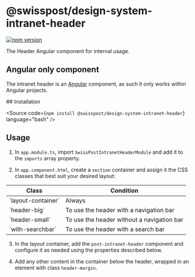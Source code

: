 
<Meta of={IntranetHeaderStories} />

# @swisspost/design-system-intranet-header

[![npm version](https://badge.fury.io/js/@swisspost%2Fdesign-system-intranet-header.svg)](https://badge.fury.io/js/@swisspost%2Fdesign-system-intranet-header)

<div className='lead'>
  The Header Angular component for internal usage.
</div>

<div className="banner banner-info banner-md">
  <h2 className="banner-heading">Angular only component</h2>
  <p>
    The intranet header is an <a href="//Angular.io">Angular</a> component, as such it only works
    within Angular projects.
  </p>
</div>

<PackageDocs changelog={changelog}>
  ## Installation

  <Source code={`npm install @swisspost/design-system-intranet-header`} language="bash" />

  ## Usage

  1. In `app.module.ts`, import `SwissPostIntranetHeaderModule` and add it to the `imports` array property.

  <Source code={SampleUse} language="typescript" />

  2. In `app.component.html`, create a `section` container and assign it the CSS classes that best suit your desired layout:

  <div className="table-responsive">
    <table className="table">
      <thead>
        <tr>
          <th>Class</th>
          <th>Condition</th>
        </tr>
      </thead>
      <tbody>
        <tr>
          <td>`layout-container`</td>
          <td>Always</td>
        </tr>
        <tr>
          <td>`header-big`</td>
          <td>To use the header with a navigation bar</td>
        </tr>
        <tr>
          <td>`header-small`</td>
          <td>To use the header without a navigation bar</td>
        </tr>
        <tr>
          <td>`with-searchbar`</td>
          <td>To use the header with a search bar</td>
        </tr>
      </tbody>
    </table>
  </div>

  3. In the layout container, add the `post-intranet-header` component and configure it as needed using the properties described below.

  4. Add any other content in the container below the header, wrapped in an element with class `header-margin`.
</PackageDocs>
